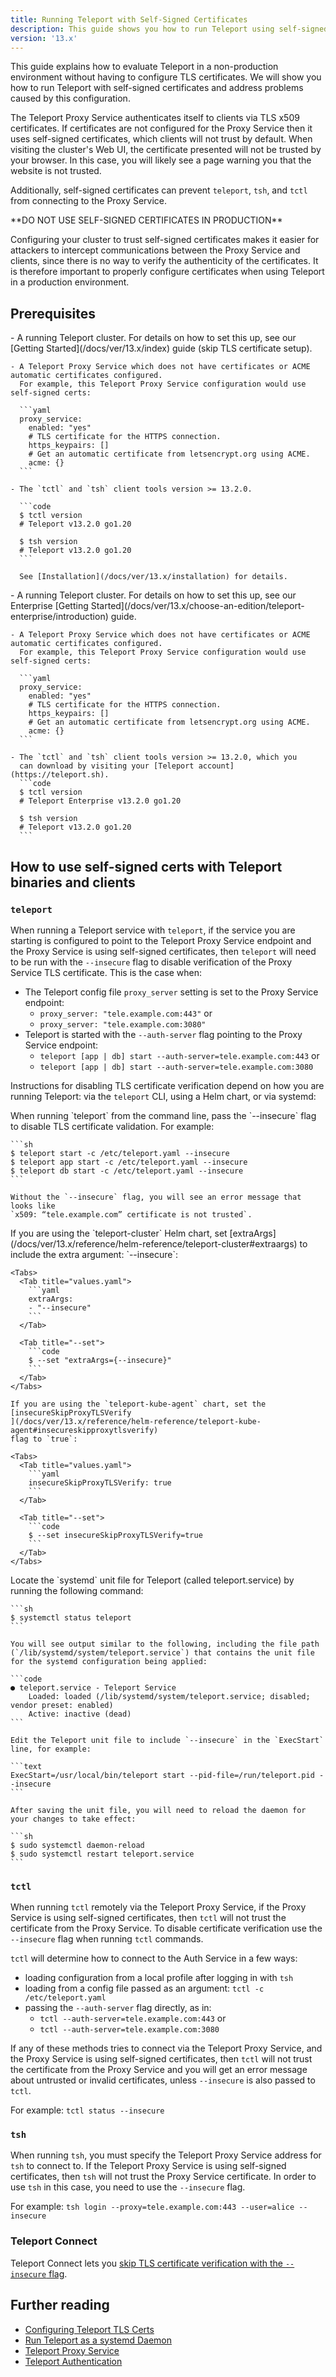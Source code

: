 ```yaml
---
title: Running Teleport with Self-Signed Certificates
description: This guide shows you how to run Teleport using self-signed certificates, which is helpful for testing or demo environments.
version: '13.x'
---
```


This guide explains how to evaluate Teleport in a
non-production environment without having to configure TLS certificates.
We will show you how to run Teleport with self-signed certificates and address
problems caused by this configuration.

The Teleport Proxy Service authenticates itself to clients via TLS x509 certificates.
If certificates are not configured for the Proxy Service then it uses self-signed certificates,
which clients will not trust by default.
When visiting the cluster's Web UI, the certificate presented will not be trusted by your browser. In this case,
you will likely see a page warning you that the website is not trusted.

Additionally, self-signed certificates can prevent `teleport`, `tsh`, and `tctl` from connecting
to the Proxy Service.

<Warning>
  **DO NOT USE SELF-SIGNED CERTIFICATES IN PRODUCTION**

  Configuring your cluster to trust self-signed certificates
  makes it easier for attackers to intercept communications
  between the Proxy Service and clients, since there is no
  way to verify the authenticity of the certificates.
  It is therefore important to properly configure certificates
  when using Teleport in a production environment.
</Warning>

## Prerequisites

<Tabs>
  <Tab title="Open Source">
    - A running Teleport cluster. For details on how to set this up, see our
      [Getting Started](/docs/ver/13.x/index) guide (skip TLS certificate setup).

    - A Teleport Proxy Service which does not have certificates or ACME automatic certificates configured.
      For example, this Teleport Proxy Service configuration would use self-signed certs:

      ```yaml
      proxy_service:
        enabled: "yes"
        # TLS certificate for the HTTPS connection.
        https_keypairs: []
        # Get an automatic certificate from letsencrypt.org using ACME.
        acme: {}
      ```

    - The `tctl` and `tsh` client tools version >= 13.2.0.

      ```code
      $ tctl version
      # Teleport v13.2.0 go1.20

      $ tsh version
      # Teleport v13.2.0 go1.20
      ```

      See [Installation](/docs/ver/13.x/installation) for details.
  </Tab>

  <Tab title="Enterprise">
    - A running Teleport cluster. For details on how to set this up, see our Enterprise
      [Getting Started](/docs/ver/13.x/choose-an-edition/teleport-enterprise/introduction) guide.

    - A Teleport Proxy Service which does not have certificates or ACME automatic certificates configured.
      For example, this Teleport Proxy Service configuration would use self-signed certs:

      ```yaml
      proxy_service:
        enabled: "yes"
        # TLS certificate for the HTTPS connection.
        https_keypairs: []
        # Get an automatic certificate from letsencrypt.org using ACME.
        acme: {}
      ```

    - The `tctl` and `tsh` client tools version >= 13.2.0, which you
      can download by visiting your [Teleport account](https://teleport.sh).
      ```code
      $ tctl version
      # Teleport Enterprise v13.2.0 go1.20

      $ tsh version
      # Teleport v13.2.0 go1.20
      ```
  </Tab>
</Tabs>

## How to use self-signed certs with Teleport binaries and clients

### `teleport`

When running a Teleport service with `teleport`, if the service you are starting is configured to point to
the Teleport Proxy Service endpoint and the Proxy Service is using self-signed certificates, then `teleport` will need
to be run with the `--insecure` flag to disable verification of the
Proxy Service TLS certificate. This is the case when:

- The Teleport config file `proxy_server` setting is set to the Proxy Service endpoint:
  - `proxy_server: "tele.example.com:443"` or
  - `proxy_server: "tele.example.com:3080"`
- Teleport is started with the `--auth-server` flag pointing to the Proxy Service endpoint:
  - `teleport [app | db] start --auth-server=tele.example.com:443` or
  - `teleport [app | db] start --auth-server=tele.example.com:3080`

Instructions for disabling TLS certificate verification depend on how you are
running Teleport: via the `teleport` CLI, using a Helm chart, or via systemd:

<Tabs>
  <Tab title="Using the CLI">
    When running `teleport` from the command line, pass the `--insecure` flag to disable
    TLS certificate validation. For example:

    ```sh
    $ teleport start -c /etc/teleport.yaml --insecure
    $ teleport app start -c /etc/teleport.yaml --insecure
    $ teleport db start -c /etc/teleport.yaml --insecure
    ```

    Without the `--insecure` flag, you will see an error message that looks like
    `x509: “tele.example.com” certificate is not trusted`.
  </Tab>

  <Tab title="Helm chart">
    If you are using the `teleport-cluster` Helm chart, set
    [extraArgs](/docs/ver/13.x/reference/helm-reference/teleport-cluster#extraargs)
    to include the extra argument: `--insecure`:

    <Tabs>
      <Tab title="values.yaml">
        ```yaml
        extraArgs:
        - "--insecure"
        ```
      </Tab>

      <Tab title="--set">
        ```code
        $ --set "extraArgs={--insecure}"
        ```
      </Tab>
    </Tabs>

    If you are using the `teleport-kube-agent` chart, set the
    [insecureSkipProxyTLSVerify
    ](/docs/ver/13.x/reference/helm-reference/teleport-kube-agent#insecureskipproxytlsverify)
    flag to `true`:

    <Tabs>
      <Tab title="values.yaml">
        ```yaml
        insecureSkipProxyTLSVerify: true
        ```
      </Tab>

      <Tab title="--set">
        ```code
        $ --set insecureSkipProxyTLSVerify=true
        ```
      </Tab>
    </Tabs>
  </Tab>

  <Tab title="systemd">
    Locate the `systemd` unit file for Teleport (called teleport.service) by running the following command:

    ```sh
    $ systemctl status teleport
    ```

    You will see output similar to the following, including the file path (`/lib/systemd/system/teleport.service`) that contains the unit file for the systemd configuration being applied:

    ```code
    ● teleport.service - Teleport Service
        Loaded: loaded (/lib/systemd/system/teleport.service; disabled; vendor preset: enabled)
        Active: inactive (dead)
    ```

    Edit the Teleport unit file to include `--insecure` in the `ExecStart` line, for example:

    ```text
    ExecStart=/usr/local/bin/teleport start --pid-file=/run/teleport.pid --insecure
    ```

    After saving the unit file, you will need to reload the daemon for your changes to take effect:

    ```sh
    $ sudo systemctl daemon-reload
    $ sudo systemctl restart teleport.service
    ```
  </Tab>
</Tabs>

### `tctl`

When running `tctl` remotely via the Teleport Proxy Service, if the Proxy Service is using self-signed
certificates, then `tctl` will not trust the certificate from the Proxy Service.
To disable certificate verification use the `--insecure` flag when running `tctl` commands.

`tctl` will determine how to connect to the Auth Service in a few ways:

- loading configuration from a local profile after logging in with `tsh`
- loading from a config file passed as an argument: `tctl -c /etc/teleport.yaml`
- passing the `--auth-server` flag directly, as in:
  - `tctl --auth-server=tele.example.com:443` or
  - `tctl --auth-server=tele.example.com:3080`

If any of these methods tries to connect via the Teleport Proxy Service, and the Proxy Service is using
self-signed certificates, then `tctl` will not trust the certificate from the Proxy Service and you will get an
error message about
untrusted or invalid certificates, unless `--insecure` is also passed to `tctl`.

For example: `tctl status --insecure`

### `tsh`

When running `tsh`, you must specify the Teleport Proxy Service address for `tsh` to connect to.
If the Teleport Proxy Service is using self-signed certificates, then `tsh` will not trust the Proxy Service
certificate.
In order to use `tsh` in this case, you need to use the `--insecure` flag.

For example: `tsh login --proxy=tele.example.com:443 --user=alice --insecure`

### Teleport Connect

Teleport Connect lets you [skip TLS certificate verification with the `--insecure`
flag](/docs/ver/13.x/connect-your-client/teleport-connect#skipping-tls-certificate-verification).

## Further reading

- [Configuring Teleport TLS Certs](/docs/ver/13.x/index#configure-teleport)
- [Run Teleport as a systemd Daemon](/docs/ver/13.x/management/admin/daemon)
- [Teleport Proxy Service](/docs/ver/13.x/architecture/proxy)
- [Teleport Authentication](/docs/ver/13.x/architecture/authentication)
